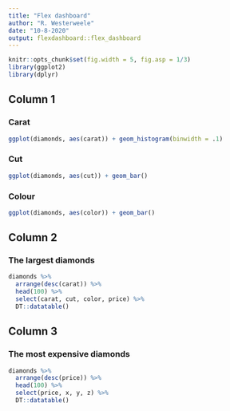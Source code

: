 ```yaml
---
title: "Flex dashboard"
author: "R. Westerweele"
date: "10-8-2020"
output: flexdashboard::flex_dashboard
---
```


```r
knitr::opts_chunk$set(fig.width = 5, fig.asp = 1/3)
library(ggplot2)
library(dplyr)
```

## Column 1

### Carat

```r
ggplot(diamonds, aes(carat)) + geom_histogram(binwidth = .1)
```

### Cut

```r
ggplot(diamonds, aes(cut)) + geom_bar()
```

### Colour

```r
ggplot(diamonds, aes(color)) + geom_bar()
```

## Column 2

### The largest diamonds

```r
diamonds %>% 
  arrange(desc(carat)) %>% 
  head(100) %>% 
  select(carat, cut, color, price) %>% 
  DT::datatable()
```
## Column 3

### The most expensive diamonds

```r
diamonds %>% 
  arrange(desc(price)) %>% 
  head(100) %>% 
  select(price, x, y, z) %>% 
  DT::datatable()
```




